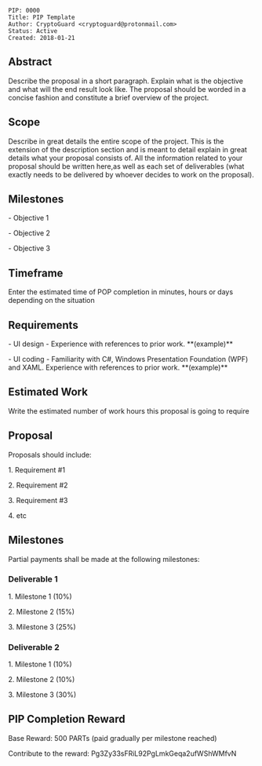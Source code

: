 <pre>
PIP: 0000
Title: PIP Template
Author: CryptoGuard <cryptoguard@protonmail.com>
Status: Active
Created: 2018-01-21
</pre>

==Abstract==

Describe the proposal in a short paragraph. Explain what is the objective and what will the end result look like. The proposal should be worded in a concise fashion and constitute a brief overview of the project.

==Scope==
Describe in great details the entire scope of the project. This is the extension of the description section and is meant to detail explain in great details what your proposal consists of. All the information related to your proposal should be written here,as well as each set of deliverables (what exactly needs to be delivered by whoever decides to work on the proposal). 

==Milestones==
- Objective 1

- Objective 2

- Objective 3

==Timeframe==
Enter the estimated time of POP completion in minutes, hours or days depending on the situation

==Requirements==
- UI design - Experience with references to prior work. **(example)**

- UI coding - Familiarity with C#, Windows Presentation Foundation (WPF) and XAML. Experience with references to prior work. **(example)**

==Estimated Work==
Write the estimated number of work hours this proposal is going to require

==Proposal==
Proposals should include:

1. Requirement #1

2. Requirement #2

3. Requirement #3

4. etc

==Milestones==
Partial payments shall be made at the following milestones:

===Deliverable 1===

1. Milestone 1 (10%)

2. Milestone 2 (15%)

3. Milestone 3 (25%)

===Deliverable 2===

1. Milestone 1 (10%)

2. Milestone 2 (10%)

3. Milestone 3 (30%)

==PIP Completion Reward==
Base Reward: 500 PARTs (paid gradually per milestone reached)

Contribute to the reward: Pg3Zy33sFRiL92PgLmkGeqa2ufWShWMfvN
